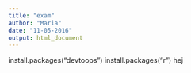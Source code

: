 ```yaml
---
title: "exam"
author: "Maria"
date: "11-05-2016"
output: html_document
---
```


install.packages("devtoops")
install.packages("r")
hej